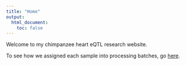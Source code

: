 ```yaml
---
title: "Home"
output:
  html_document:
    toc: false
---
```


Welcome to my chimpanzee heart eQTL research website.

To see how we assigned each sample into processing batches, go [here](../analysis/make_batches.html).
